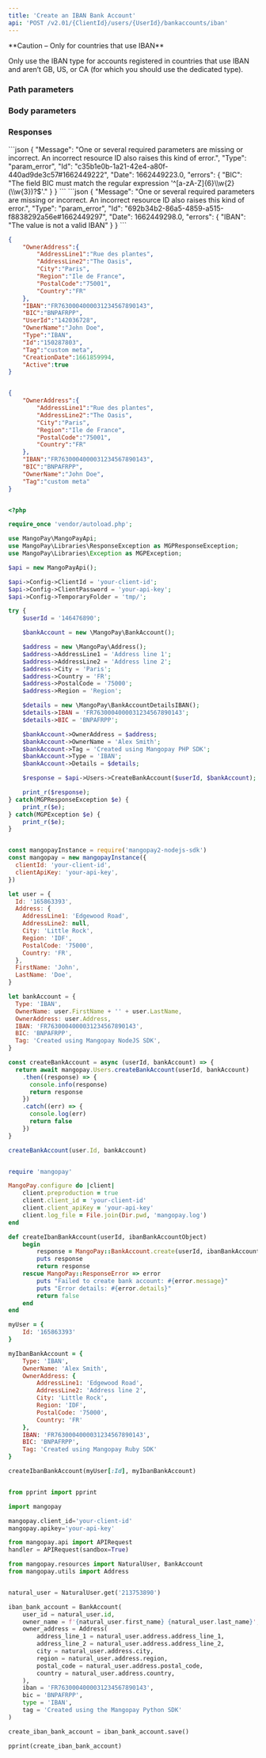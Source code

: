 ```yaml
---
title: 'Create an IBAN Bank Account'  
api: 'POST /v2.01/{ClientId}/users/{UserId}/bankaccounts/iban'  
---
```


  

<Warning>  
**Caution – Only for countries that use IBAN** 
  
Only use the IBAN type for accounts registered in countries that use IBAN and aren’t GB, US, or CA (for which you should use the dedicated type).   
</Warning>  

### Path parameters  

<UserId1 />  

### Body parameters  

<OwnerAddress />  

<IBAN />  

<BIC />  

<OwnerName />  

<Tag4 />  

### Responses  

<AccordionGroup><Accordion title="200">  

<OwnerAddressResponse />  

<IBANResponse />  

<BICResponse />  

<UserId2Response />  

<OwnerNameResponse />  

<Type5Response />  

<IdResponse />  

<Tag4Response />  

<CreationDateResponse />  

<ActiveResponse /></Accordion>

</AccordionGroup>  
<AccordionGroup>  

<Accordion title="400 - Invalid BIC format ">
```json  
{
    "Message": "One or several required parameters are missing or incorrect. An incorrect resource ID also raises this kind of error.",
    "Type": "param_error",
    "Id": "c35b1e0b-1a21-42e4-a80f-440ad9de3c57#1662449222",
    "Date": 1662449223.0,
    "errors": {
        "BIC": "The field BIC must match the regular expression '^[a-zA-Z]{6}\\w{2}(\\w{3})?$'."
    }
}
 ```  
</Accordion>
<Accordion title="400 - Invalid IBAN">
```json
{
    "Message": "One or several required parameters are missing or incorrect. An incorrect resource ID also raises this kind of error.",
    "Type": "param_error",
    "Id": "692b34b2-86a5-4859-a515-f8838292a56e#1662449297",
    "Date": 1662449298.0,
    "errors": {
        "IBAN": "The value is not a valid IBAN"
    }
}  
 ```  
</Accordion>

</AccordionGroup>  

<ResponseExample>  

```json 200  
{
    "OwnerAddress":{
        "AddressLine1":"Rue des plantes",
        "AddressLine2":"The Oasis",
        "City":"Paris",
        "Region":"Ile de France",
        "PostalCode":"75001",
        "Country":"FR"
    },
    "IBAN":"FR7630004000031234567890143",
    "BIC":"BNPAFRPP",
    "UserId":"142036728",
    "OwnerName":"John Doe",
    "Type":"IBAN",
    "Id":"150287803",
    "Tag":"custom meta",
    "CreationDate":1661859994,
    "Active":true
}  

 ```  

</ResponseExample>  

<RequestExample>  
  
```json REST  

{
    "OwnerAddress":{
        "AddressLine1":"Rue des plantes",
        "AddressLine2":"The Oasis",
        "City":"Paris",
        "Region":"Ile de France",
        "PostalCode":"75001",
        "Country":"FR"
    },
    "IBAN":"FR7630004000031234567890143",
    "BIC":"BNPAFRPP",
    "OwnerName":"John Doe",
    "Tag":"custom meta"
}  
```  

  
```php PHP  

<?php 

require_once 'vendor/autoload.php';

use MangoPay\MangoPayApi;
use MangoPay\Libraries\ResponseException as MGPResponseException;
use MangoPay\Libraries\Exception as MGPException;

$api = new MangoPayApi();

$api->Config->ClientId = 'your-client-id';
$api->Config->ClientPassword = 'your-api-key';
$api->Config->TemporaryFolder = 'tmp/';

try {
    $userId = '146476890';

    $bankAccount = new \MangoPay\BankAccount();

    $address = new \MangoPay\Address();
    $address->AddressLine1 = 'Address line 1';
    $address->AddressLine2 = 'Address line 2';
    $address->City = 'Paris';
    $address->Country = 'FR';
    $address->PostalCode = '75000';
    $address->Region = 'Region';

    $details = new \MangoPay\BankAccountDetailsIBAN();
    $details->IBAN = 'FR7630004000031234567890143';
    $details->BIC = 'BNPAFRPP';

    $bankAccount->OwnerAddress = $address;
    $bankAccount->OwnerName = 'Alex Smith';
    $bankAccount->Tag = 'Created using Mangopay PHP SDK';
    $bankAccount->Type = 'IBAN';
    $bankAccount->Details = $details;

    $response = $api->Users->CreateBankAccount($userId, $bankAccount);

    print_r($response);
} catch(MGPResponseException $e) {
    print_r($e);
} catch(MGPException $e) {
    print_r($e);
}  
```  

  
```javascript NodeJS  

const mangopayInstance = require('mangopay2-nodejs-sdk')
const mangopay = new mangopayInstance({
  clientId: 'your-client-id',
  clientApiKey: 'your-api-key',
})

let user = {
  Id: '165863393',
  Address: {
    AddressLine1: 'Edgewood Road',
    AddressLine2: null,
    City: 'Little Rock',
    Region: 'IDF',
    PostalCode: '75000',
    Country: 'FR',
  },
  FirstName: 'John',
  LastName: 'Doe',
}

let bankAccount = {
  Type: 'IBAN',
  OwnerName: user.FirstName + '' + user.LastName,
  OwnerAddress: user.Address,
  IBAN: 'FR7630004000031234567890143',
  BIC: 'BNPAFRPP',
  Tag: 'Created using Mangopay NodeJS SDK',
}

const createBankAccount = async (userId, bankAccount) => {
  return await mangopay.Users.createBankAccount(userId, bankAccount)
    .then((response) => {
      console.info(response)
      return response
    })
    .catch((err) => {
      console.log(err)
      return false
    })
}

createBankAccount(user.Id, bankAccount)  
```  

  
```ruby Ruby  

require 'mangopay'

MangoPay.configure do |client|
    client.preproduction = true
    client.client_id = 'your-client-id'
    client.client_apiKey = 'your-api-key'
    client.log_file = File.join(Dir.pwd, 'mangopay.log')
end

def createIbanBankAccount(userId, ibanBankAccountObject)
    begin
        response = MangoPay::BankAccount.create(userId, ibanBankAccountObject)
        puts response
        return response
    rescue MangoPay::ResponseError => error
        puts "Failed to create bank account: #{error.message}"
        puts "Error details: #{error.details}"
        return false
    end
end

myUser = {
    Id: '165863393'
}

myIbanBankAccount = {
    Type: 'IBAN',
    OwnerName: 'Alex Smith',
    OwnerAddress: {
        AddressLine1: 'Edgewood Road',
        AddressLine2: 'Address line 2',
        City: 'Little Rock',
        Region: 'IDF',
        PostalCode: '75000',
        Country: 'FR'
    },
    IBAN: 'FR7630004000031234567890143',
    BIC: 'BNPAFRPP',
    Tag: 'Created using Mangopay Ruby SDK'
}

createIbanBankAccount(myUser[:Id], myIbanBankAccount)  
```  

  
```python Python  

from pprint import pprint

import mangopay

mangopay.client_id='your-client-id'
mangopay.apikey='your-api-key'

from mangopay.api import APIRequest
handler = APIRequest(sandbox=True)

from mangopay.resources import NaturalUser, BankAccount
from mangopay.utils import Address


natural_user = NaturalUser.get('213753890')

iban_bank_account = BankAccount(
    user_id = natural_user.id,
    owner_name = f'{natural_user.first_name} {natural_user.last_name}',
    owner_address = Address(
        address_line_1 = natural_user.address.address_line_1,
        address_line_2 = natural_user.address.address_line_2,
        city = natural_user.address.city,
        region = natural_user.address.region,
        postal_code = natural_user.address.postal_code,
        country = natural_user.address.country,
    ),
    iban = 'FR7630004000031234567890143',
    bic = 'BNPAFRPP',
    type = 'IBAN',
    tag = 'Created using the Mangopay Python SDK'
)

create_iban_bank_account = iban_bank_account.save()

pprint(create_iban_bank_account)  
```  

  
</RequestExample>